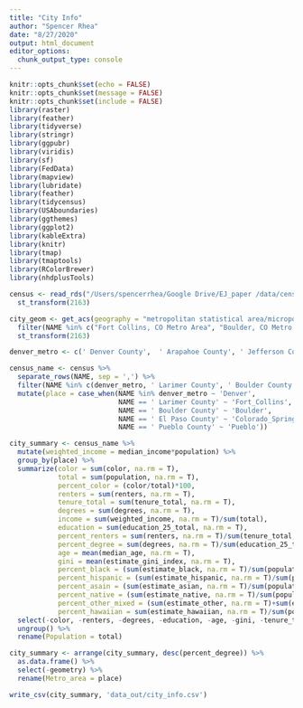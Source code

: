 ```yaml
---
title: "City Info"
author: "Spencer Rhea"
date: "8/27/2020"
output: html_document
editor_options: 
  chunk_output_type: console
---
```


```r
knitr::opts_chunk$set(echo = FALSE)
knitr::opts_chunk$set(message = FALSE)
knitr::opts_chunk$set(include = FALSE)
library(raster)
library(feather)
library(tidyverse)
library(stringr)
library(ggpubr)
library(viridis)
library(sf)
library(FedData)
library(mapview)
library(lubridate)
library(feather)
library(tidycensus)
library(USAboundaries)
library(ggthemes)
library(ggplot2)
library(kableExtra)
library(knitr)
library(tmap)
library(tmaptools)
library(RColorBrewer)
library(nhdplusTools)
```


```r
census <- read_rds("/Users/spencerrhea/Google Drive/EJ_paper /data/census.rds") %>%
  st_transform(2163)

city_geom <- get_acs(geography = "metropolitan statistical area/micropolitan statistical area", variables = "B01003_001", year = 2013, geometry = T) %>%
  filter(NAME %in% c("Fort Collins, CO Metro Area", "Boulder, CO Metro Area", "Denver-Aurora-Lakewood, CO Metro Area", "Colorado Springs, CO Metro Area", "Pueblo, CO Metro Area")) %>%
  st_transform(2163)

denver_metro <- c(' Denver County',  ' Arapahoe County', ' Jefferson County', ' Adams County', ' Douglas County', ' Broomfield County', ' Elbert County', ' Park County', ' Clear Creek County',  ' Gilpin County')

```

```r
census_name <- census %>%
  separate_rows(NAME, sep = ',') %>%
  filter(NAME %in% c(denver_metro, ' Larimer County', ' Boulder County', ' El Paso County', ' Pueblo County')) %>%
  mutate(place = case_when(NAME %in% denver_metro ~ 'Denver',
                           NAME == ' Larimer County' ~ 'Fort_Collins',
                           NAME == ' Boulder County' ~ 'Boulder',
                           NAME == ' El Paso County' ~ 'Colorado_Springs',
                           NAME == ' Pueblo County' ~ 'Pueblo'))

city_summary <- census_name %>%
  mutate(weighted_income = median_income*population) %>%
  group_by(place) %>%
  summarize(color = sum(color, na.rm = T),
            total = sum(population, na.rm = T),
            percent_color = (color/total)*100,
            renters = sum(renters, na.rm = T),
            tenure_total = sum(tenure_total, na.rm = T),
            degrees = sum(degrees, na.rm = T),
            income = sum(weighted_income, na.rm = T)/sum(total),
            education = sum(education_25_total, na.rm = T),
            percent_renters = sum(renters, na.rm = T)/sum(tenure_total, na.rm = T),
            percent_degree = sum(degrees, na.rm = T)/sum(education_25_total, na.rm = T),
            age = mean(median_age, na.rm = T),
            gini = mean(estimate_gini_index, na.rm = T),
            percent_black = (sum(estimate_black, na.rm = T)/sum(population, na.rm = T))*100,
            percent_hispanic = (sum(estimate_hispanic, na.rm = T)/sum(population))*100,
            percent_asain = (sum(estimate_asian, na.rm = T)/sum(population, na.rm = T))*100,
            percent_native = (sum(estimate_native, na.rm = T)/sum(population, na.rm = T))*100,
            percent_other_mixed = (sum(estimate_other, na.rm = T)+sum(estimate_two_or_more))/sum(population, na.rm = T)*100,
            percent_hawaiian = sum(estimate_hawaiian, na.rm = T)/sum(population, na.rm = T)*100) %>%
  select(-color, -renters, -degrees, -education, -age, -gini, -tenure_total) %>%
  ungroup() %>%
  rename(Population = total)

city_summary <- arrange(city_summary, desc(percent_degree)) %>%
  as.data.frame() %>%
  select(-geometry) %>%
  rename(Metro_area = place) 

write_csv(city_summary, 'data_out/city_info.csv')
```

